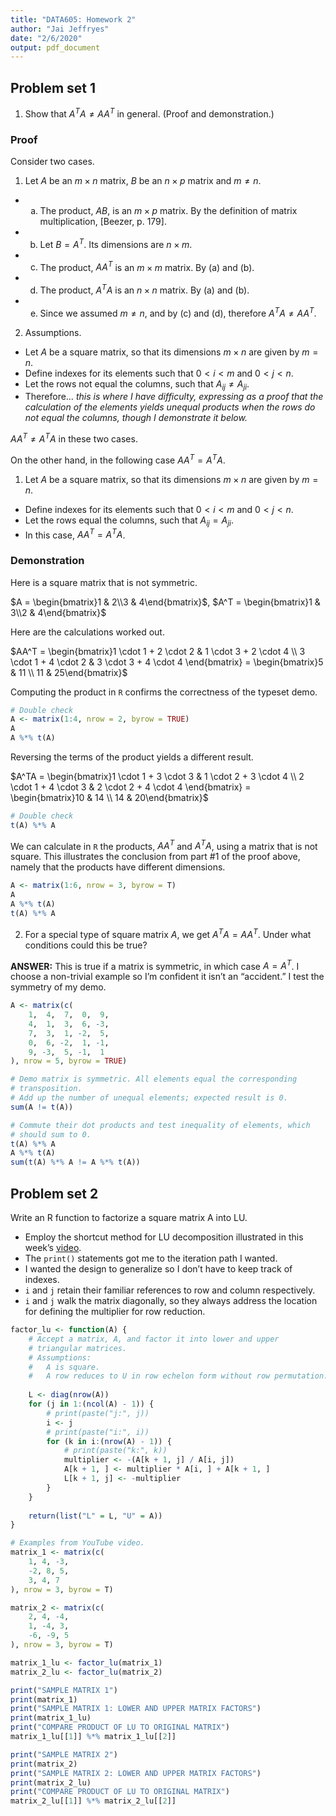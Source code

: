 ```yaml
---
title: "DATA605: Homework 2"
author: "Jai Jeffryes"
date: "2/6/2020"
output: pdf_document
---
```


## Problem set 1
(1) Show that $A^TA \ne A A^T$ in general. (Proof and demonstration.)

### Proof
Consider two cases.

1. Let $A$ be an $m \times n$ matrix, $B$ be an $n \times p$ matrix and $m \ne n$.
  - (a) The product, $AB$, is an $m \times p$ matrix. By the definition of matrix multiplication, [Beezer, p. 179].
  - (b) Let $B = A^T$. Its dimensions are $n \times m$.
  - (c) The product, $AA^T$ is an $m \times m$ matrix. By (a) and (b).
  - (d) The product, $A^TA$ is an $n \times n$ matrix. By (a) and (b).
  - (e) Since we assumed $m \ne n$, and by (c) and (d), therefore $A^TA \ne A A^T$.
2. Assumptions.
  - Let $A$ be a square matrix, so that its dimensions $m \times n$ are given by $m = n$.
  - Define indexes for its elements such that $0 < i < m$ and $0 < j < n$.
  - Let the rows not equal the columns, such that $A_{ij} \ne A_{ji}$.
  - Therefore... *this is where I have difficulty, expressing as a proof that the calculation of the elements yields unequal products when the rows do not equal the columns, though I demonstrate it below.*

$AA^T \ne A^TA$ in these two cases.

On the other hand, in the following case $AA^T = A^TA$.

1. Let $A$ be a square matrix, so that its dimensions $m \times n$ are given by $m = n$.
  - Define indexes for its elements such that $0 < i < m$ and $0 < j < n$.
  - Let the rows equal the columns, such that $A_{ij} = A_{ji}$.
  - In this case, $AA^T = A^TA$.
  
### Demonstration
Here is a square matrix that is not symmetric.

$A = \begin{bmatrix}1 & 2\\3 & 4\end{bmatrix}$,
$A^T = \begin{bmatrix}1 & 3\\2 & 4\end{bmatrix}$

Here are the calculations worked out.

$AA^T = \begin{bmatrix}1 \cdot 1 + 2 \cdot 2 & 1 \cdot 3 + 2 \cdot 4 \\ 3 \cdot 1 + 4 \cdot 2 & 3 \cdot 3 + 4 \cdot 4 \end{bmatrix} = \begin{bmatrix}5 & 11 \\ 11 & 25\end{bmatrix}$

Computing the product in `R` confirms the correctness of the typeset demo.

```r
# Double check
A <- matrix(1:4, nrow = 2, byrow = TRUE)
A
A %*% t(A)
```

Reversing the terms of the product yields a different result.

$A^TA = \begin{bmatrix}1 \cdot 1 + 3 \cdot 3 & 1 \cdot 2 + 3 \cdot 4 \\ 2 \cdot 1 + 4 \cdot 3 & 2 \cdot 2 + 4 \cdot 4 \end{bmatrix} = \begin{bmatrix}10 & 14 \\ 14 & 20\end{bmatrix}$

```r
# Double check
t(A) %*% A
```

We can calculate in `R` the products, $AA^T$ and $A^TA$, using a matrix that is not square. This illustrates the conclusion from part #1 of the proof above, namely that the products have different dimensions.

```r
A <- matrix(1:6, nrow = 3, byrow = T)
A
A %*% t(A)
t(A) %*% A
```

(2) For a special type of square matrix $A$, we get $A^TA = AA^T$. Under what conditions could this be true?

**ANSWER:** This is true if a matrix is symmetric, in which case $A = A^T$. I choose a non-trivial example so I'm confident it isn't an "accident." I test the symmetry of my demo.

```r
A <- matrix(c(
	1,  4,  7,  0,  9,
	4,  1,  3,  6, -3,
	7,  3,  1, -2,  5,
	0,  6, -2,  1, -1,
	9, -3,  5, -1,  1
), nrow = 5, byrow = TRUE)

# Demo matrix is symmetric. All elements equal the corresponding
# transposition.
# Add up the number of unequal elements; expected result is 0.
sum(A != t(A))

# Commute their dot products and test inequality of elements, which
# should sum to 0.
t(A) %*% A
A %*% t(A)
sum(t(A) %*% A != A %*% t(A))
```

## Problem set 2
Write an R function to factorize a square matrix A into LU.

- Employ the shortcut method for LU decomposition illustrated in this week's [video](https://www.youtube.com/watch?v=UlWcofkUDDU).
- The `print()` statements got me to the iteration path I wanted.
- I wanted the design to generalize so I don't have to keep track of indexes.
- `i` and `j` retain their familiar references to row and column respectively.
- `i` and `j` walk the matrix diagonally, so they always address the location for defining the multiplier for row reduction.

```r
factor_lu <- function(A) {
	# Accept a matrix, A, and factor it into lower and upper
	# triangular matrices.
	# Assumptions:
	#   A is square.
	#   A row reduces to U in row echelon form without row permutation.
	
	L <- diag(nrow(A))
	for (j in 1:(ncol(A) - 1)) {
		# print(paste("j:", j))
		i <- j
		# print(paste("i:", i))
		for (k in i:(nrow(A) - 1)) {
			# print(paste("k:", k))
			multiplier <- -(A[k + 1, j] / A[i, j])
			A[k + 1, ] <- multiplier * A[i, ] + A[k + 1, ]
			L[k + 1, j] <- -multiplier
		}
	}
	
	return(list("L" = L, "U" = A))
}

# Examples from YouTube video.
matrix_1 <- matrix(c(
	1, 4, -3,
	-2, 8, 5,
	3, 4, 7
), nrow = 3, byrow = T)

matrix_2 <- matrix(c(
	2, 4, -4,
	1, -4, 3,
	-6, -9, 5
), nrow = 3, byrow = T)

matrix_1_lu <- factor_lu(matrix_1)
matrix_2_lu <- factor_lu(matrix_2)

print("SAMPLE MATRIX 1")
print(matrix_1)
print("SAMPLE MATRIX 1: LOWER AND UPPER MATRIX FACTORS")
print(matrix_1_lu)
print("COMPARE PRODUCT OF LU TO ORIGINAL MATRIX")
matrix_1_lu[[1]] %*% matrix_1_lu[[2]]

print("SAMPLE MATRIX 2")
print(matrix_2)
print("SAMPLE MATRIX 2: LOWER AND UPPER MATRIX FACTORS")
print(matrix_2_lu)
print("COMPARE PRODUCT OF LU TO ORIGINAL MATRIX")
matrix_2_lu[[1]] %*% matrix_2_lu[[2]]
```

